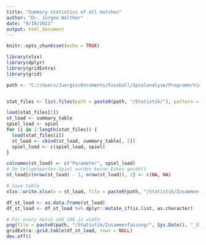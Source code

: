 ```yaml
---
title: "Summary statistics of all matches"
author: "Dr. Jürgen Walther"
date: "9/19/2021"
output: html_document
---
```


```r
knitr::opts_chunk$set(echo = TRUE)
```

```r
library(xlsx)
library(dplyr)
library(gridExtra)
library(grid)
```



```r

path <- "C://Users/Juergis/Documents/Fussball/Spielanalyse/Programm/Videoanalyse/WFV"


stat_files <- list.files(path = paste0(path, "/Statistik/"), pattern = "*Rdata", full.names = TRUE)

load(stat_files[1])
st_load <- summary_table
spiel_load <- spiel
for (i in 2:length(stat_files)) {
  load(stat_files[i])
  st_load <- cbind(st_load, summary_table[, 2])
  spiel_load <- c(spiel_load, spiel)
}

colnames(st_load) <- c("Parameter", spiel_load)
# Im Seligenporten-Spiel wurden keine Ecken gezählt
st_load[c(nrow(st_load) - 1, nrow(st_load)), 2] <- c(NA, NA)

# Save table
xlsx::write.xlsx(x = st_load, file = paste0(path, "/Statistik/Zusammenfassung/", Sys.Date(), "_Statistiken_kombiniert.xlsx"), row.names = FALSE)

df_st_load <- as.data.frame(st_load)
df_st_load <- df_st_load %>% dplyr::mutate_if(is.list, as.character)

# For every match add 100 in width
png(file = paste0(path, "/Statistik/Zusammenfassung/", Sys.Date(), "_Statistiken_kombiniert.png"), height = 750, width = 700 + length(stat_files) * 110)
gridExtra::grid.table(df_st_load, rows = NULL)
dev.off()
```
